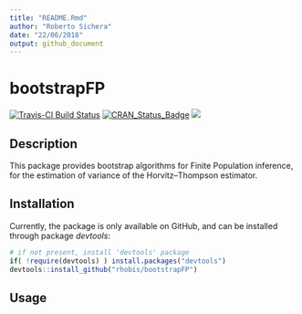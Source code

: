 ```yaml
---
title: "README.Rmd"
author: "Roberto Sichera"
date: "22/06/2018"
output: github_document
---
```


# bootstrapFP

[![Travis-CI Build Status](https://travis-ci.org/rhobis/bootstrapFP.svg?branch=master)](https://travis-ci.org/rhobis/bootstrapFP)
[![CRAN\_Status\_Badge](https://www.r-pkg.org/badges/version/bootstrapFP)](https://cran.r-project.org/package=bootstrapFP)
[![](https://cranlogs.r-pkg.org/badges/grand-total/bootstrapFP)](https://cran.r-project.org/package=bootstrapFP)


## Description

This package provides bootstrap algorithms for Finite Population inference, for
the estimation of variance of the Horvitz--Thompson estimator.

## Installation

Currently, the package is only available on GitHub, and can be installed through
package *devtools*:
```r

# if not present, install 'devtools' package
if( !require(devtools) ) install.packages("devtools")
devtools::install_github("rhobis/bootstrapFP")
```


## Usage

```r
```